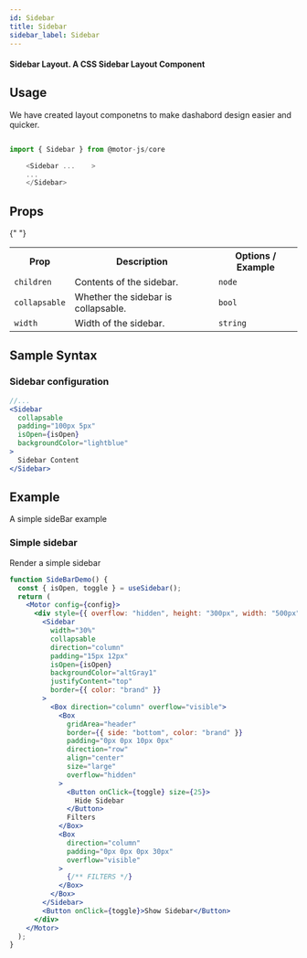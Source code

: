 ```yaml
---
id: Sidebar
title: Sidebar
sidebar_label: Sidebar
---
```


#### Sidebar Layout. A CSS Sidebar Layout Component

## Usage

We have created layout componetns to make dashabord design easier and quicker.

```javascript

import { Sidebar } from @motor-js/core

    <Sidebar ...    >
    ...
    </Sidebar>

```

## Props

<table>
  <tr>
    <th>Prop</th>
    <th>Description</th>
    <th>Options / Example</th>
  </tr>{" "}
  <tr>
    <td>
      <code>children</code>
    </td>
    <td>Contents of the sidebar.</td>
    <td>
      <code>node</code> <br />
    </td>
  </tr>
  <tr>
    <td>
      <code>collapsable</code>
    </td>
    <td>Whether the sidebar is collapsable.</td>
    <td>
      <code>bool</code> <br />
    </td>
  </tr>
  <tr>
    <td>
      <code>width</code>
    </td>
    <td>Width of the sidebar.</td>
    <td>
      <code>string</code> <br />
    </td>
  </tr>
</table>

## Sample Syntax

### Sidebar configuration

```jsx {11}
//...
<Sidebar
  collapsable
  padding="100px 5px"
  isOpen={isOpen}
  backgroundColor="lightblue"
>
  Sidebar Content
</Sidebar>
```

## Example

A simple sideBar example

### Simple sidebar

Render a simple sidebar

```jsx live
function SideBarDemo() {
  const { isOpen, toggle } = useSidebar();
  return (
    <Motor config={config}>
      <div style={{ overflow: "hidden", height: "300px", width: "500px" }}>
        <Sidebar
          width="30%"
          collapsable
          direction="column"
          padding="15px 12px"
          isOpen={isOpen}
          backgroundColor="altGray1"
          justifyContent="top"
          border={{ color: "brand" }}
        >
          <Box direction="column" overflow="visible">
            <Box
              gridArea="header"
              border={{ side: "bottom", color: "brand" }}
              padding="0px 0px 10px 0px"
              direction="row"
              align="center"
              size="large"
              overflow="hidden"
            >
              <Button onClick={toggle} size={25}>
                Hide Sidebar
              </Button>
              Filters
            </Box>
            <Box
              direction="column"
              padding="0px 0px 0px 30px"
              overflow="visible"
            >
              {/** FILTERS */}
            </Box>
          </Box>
        </Sidebar>
        <Button onClick={toggle}>Show Sidebar</Button>
      </div>
    </Motor>
  );
}
```
